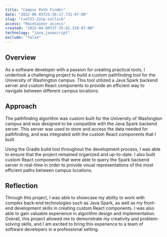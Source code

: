 ```yaml
---
title: "Campus Path Finder"
date: "2022-06-03T23:16:17.731-07:00"
slug: "cse331-22sp-sullic6"
access: "Maintainer access"
created: "2022-04-04T17:35:41.328-07:00"
technology: "java,javascript"
exclude: "false"
---
```


## Overview

As a software developer with a passion for creating practical tools, I undertook a challenging project to build a custom pathfinding tool for the University of Washington campus. This tool utilized a Java Spark backend server and custom React components to provide an efficient way to navigate between different campus locations.

## Approach

The pathfinding algorithm was custom built for the University of Washington campus and was designed to be compatible with the Java Spark backend server. This server was used to store and access the data needed for pathfinding, and was integrated with the custom React components that I built.

Using the Gradle build tool throughout the development process, I was able to ensure that the project remained organized and up-to-date. I also built custom React components that were able to query the Spark backend server in real-time in order to provide visual representations of the most efficient paths between campus locations.

## Reflection

Through this project, I was able to showcase my ability to work with complex back-end technologies such as Java Spark, as well as my front-end development skills in creating custom React components. I was also able to gain valuable experience in algorithm design and implementation. Overall, this project allowed me to demonstrate my creativity and problem-solving skills, and I am excited to bring this experience to a team of software developers in a professional setting.


